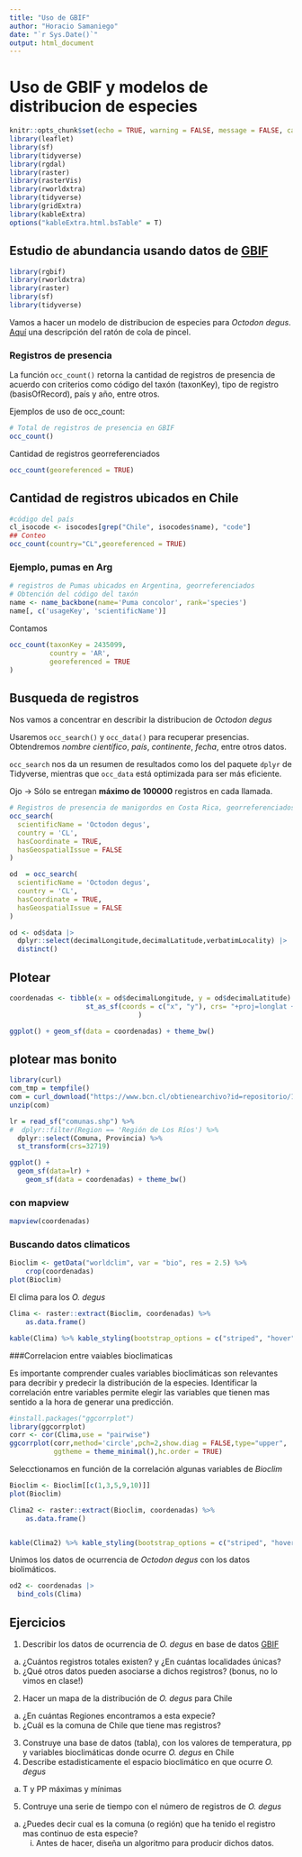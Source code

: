 ```yaml
---
title: "Uso de GBIF"
author: "Horacio Samaniego"
date: "`r Sys.Date()`"
output: html_document
---
```


# Uso de GBIF y modelos de distribucion de especies

```r
knitr::opts_chunk$set(echo = TRUE, warning = FALSE, message = FALSE, cache = FALSE, tidy = TRUE, tidy.opts= list(blank = FALSE, width.cutoff = 60))
library(leaflet)
library(sf)
library(tidyverse)
library(rgdal)
library(raster)
library(rasterVis)
library(rworldxtra)
library(tidyverse)
library(gridExtra)
library(kableExtra)
options("kableExtra.html.bsTable" = T)
```

## Estudio de abundancia usando datos de [GBIF](http://www.gbif.org)

```r
library(rgbif)
library(rworldxtra)
library(raster)
library(sf)
library(tidyverse)
```

Vamos a hacer un modelo de distribucion de especies para _Octodon degus_. [Aquí](https://es.wikipedia.org/wiki/Octodon_degus) una descripción del ratón de cola de pincel.


### Registros de presencia

La función `occ_count()` retorna la cantidad de registros de presencia de acuerdo con criterios como código del taxón (taxonKey), tipo de registro (basisOfRecord), país y año, entre otros.

Ejemplos de uso de occ_count:

```r
# Total de registros de presencia en GBIF
occ_count()
```


Cantidad de registros georreferenciados

```r
occ_count(georeferenced = TRUE)

```

## Cantidad de registros ubicados en Chile


```r
#código del país
cl_isocode <- isocodes[grep("Chile", isocodes$name), "code"]
## Conteo
occ_count(country="CL",georeferenced = TRUE)

```


### Ejemplo, pumas en Arg

```r
# registros de Pumas ubicados en Argentina, georreferenciados
# Obtención del código del taxón
name <- name_backbone(name='Puma concolor', rank='species')
name[, c('usageKey', 'scientificName')]

```


Contamos

```r
occ_count(taxonKey = 2435099, 
          country = 'AR',
          georeferenced = TRUE
)

```

## Busqueda de registros

Nos vamos a concentrar en describir la distribucion de _Octodon degus_


Usaremos `occ_search()` y `occ_data()` para recuperar presencias. Obtendremos  _nombre científico_, _país_, _continente_, _fecha_, entre otros datos.

`occ_search` nos da un resumen de resultados como los del paquete `dplyr` de Tidyverse, mientras que `occ_data` está optimizada para ser más eficiente.

Ojo -> Sólo se entregan **máximo de 100000** registros en cada llamada.

```r
# Registros de presencia de manigordos en Costa Rica, georreferenciados y sin problemas detectados de georreferenciación (ej. coordenadas invertidas)
occ_search(
  scientificName = 'Octodon degus', 
  country = 'CL', 
  hasCoordinate = TRUE, 
  hasGeospatialIssue = FALSE
)
```


```r
od  = occ_search(
  scientificName = 'Octodon degus', 
  country = 'CL', 
  hasCoordinate = TRUE, 
  hasGeospatialIssue = FALSE
)

od <- od$data |>
  dplyr::select(decimalLongitude,decimalLatitude,verbatimLocality) |>
  distinct()
```

## Plotear 

```r

coordenadas <- tibble(x = od$decimalLongitude, y = od$decimalLatitude) |>
                   st_as_sf(coords = c("x", "y"), crs= "+proj=longlat +datum=WGS84 +ellps=WGS84 +towgs84=0,0,0"
                                )

ggplot() + geom_sf(data = coordenadas) + theme_bw()


```


## plotear mas bonito 


```r

library(curl)
com_tmp = tempfile()
com = curl_download("https://www.bcn.cl/obtienearchivo?id=repositorio/10221/10396/2/Comunas.zip",com_tmp)
unzip(com)

lr = read_sf("comunas.shp") %>%
#  dplyr::filter(Region == 'Región de Los Ríos') %>%
  dplyr::select(Comuna, Provincia) %>%
  st_transform(crs=32719)

ggplot() + 
  geom_sf(data=lr) +
    geom_sf(data = coordenadas) + theme_bw()

```
### con mapview


```r
mapview(coordenadas)
```


### Buscando datos climaticos

```r
Bioclim <- getData("worldclim", var = "bio", res = 2.5) %>%
    crop(coordenadas)
plot(Bioclim)
```

El clima para los _O. degus_

```r

Clima <- raster::extract(Bioclim, coordenadas) %>%
    as.data.frame()

kable(Clima) %>% kable_styling(bootstrap_options = c("striped", "hover", "condensed")) %>%  scroll_box(width = "100%", height = "400px")
```


###Correlacion entre vaiables bioclimaticas

Es importante comprender cuales variables bioclimáticas son relevantes para decribir y predecir la distribución de la especies. Identificar la correlación entre variables 
permite elegir las variables que tienen mas sentido a la hora de generar una predicción.

```r
#install.packages("ggcorrplot")
library(ggcorrplot)
corr <- cor(Clima,use = "pairwise")
ggcorrplot(corr,method='circle',pch=2,show.diag = FALSE,type="upper",
           ggtheme = theme_minimal(),hc.order = TRUE)
```
Selecctionamos en función de la correlación algunas variables de _Bioclim_

```r
Bioclim <- Bioclim[[c(1,3,5,9,10)]]
plot(Bioclim)

Clima2 <- raster::extract(Bioclim, coordenadas) %>%
    as.data.frame()


kable(Clima2) %>% kable_styling(bootstrap_options = c("striped", "hover", "condensed")) %>%  scroll_box(width = "100%", height = "400px")
```

Unimos los datos de ocurrencia de _Octodon degus_ con los datos biolimáticos.
```r
od2 <- coordenadas |>
  bind_cols(Clima)

```


## Ejercicios

1. Describir los datos de ocurrencia de _O. degus_ en base de datos [GBIF](http://www.gbif.org) 
  a. ¿Cuántos registros totales existen? y ¿En cuántas localidades únicas?
  b. ¿Qué otros datos pueden asociarse a dichos registros? (bonus, no lo vimos en clase!)
2. Hacer un mapa de la distribución de _O. degus_ para Chile
  a. ¿En cuántas Regiones encontramos a esta expecie?
  b. ¿Cuál es la comuna de Chile que tiene mas registros?
3. Construye una base de datos (tabla), con los valores de temperatura, pp y variables bioclimáticas donde ocurre _O. degus_ en Chile
4. Describe estadisticamente el espacio bioclimático en que ocurre _O. degus_
  a. T y PP máximas y mínimas
5. Contruye una serie de tiempo con el número de registros de _O. degus_
  a. ¿Puedes decir cual es la comuna (o región) que ha tenido el registro mas continuo de esta especie?
      i. Antes de hacer, diseña un algoritmo para producir dichos datos.
